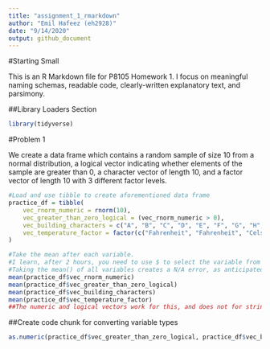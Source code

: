 ```yaml
---
title: "assignment_1_rmarkdown"
author: "Emil Hafeez (eh2928)"
date: "9/14/2020"
output: github_document
---
```

#Starting Small

This is an R Markdown file for P8105 Homework 1. I focus on meaningful naming schemas, readable code, clearly-written explanatory text, and parsimony. 

##Library Loaders Section
```r
library(tidyverse)
```


#Problem 1

We create a data frame which contains a random sample of size 10 from a normal distribution, a logical vector indicating whether elements of the sample are greater than 0, a character vector of length 10, and a factor vector of length 10 with 3 different factor levels. 

```r
#Load and use tibble to create aforementioned data frame
practice_df = tibble(
    vec_rnorm_numeric = rnorm(10),
    vec_greater_than_zero_logical = (vec_rnorm_numeric > 0), 
    vec_building_characters = c("A", "B", "C", "D", "E", "F", "G", "H", "I", "J"),
    vec_temperature_factor = factor(c("Fahrenheit", "Fahrenheit", "Celsius", "Fahrenheit", "Kelvin", "Fahrenheit", "Celsius", "Kelvin", "Kelvin", "Fahrenheit"))
)

#Take the mean after each variable.
#I learn, after 2 hours, you need to use $ to select the variable from the dataframe! Duh.
#Taking the mean() of all variables creates a N/A error, as anticipated, and so we mean() each individually for illustrative purposes.
mean(practice_df$vec_rnorm_numeric)
mean(practice_df$vec_greater_than_zero_logical) 
mean(practice_df$vec_building_characters)
mean(practice_df$vec_temperature_factor)
##The numeric and logical vectors work for this, and does not for string (characters and factors) variables.
```
##Create code chunk for converting variable types

```r
as.numeric(practice_df$vec_greater_than_zero_logical, practice_df$vec_building_characters, practice_df$vec_temperature_factor)


```

